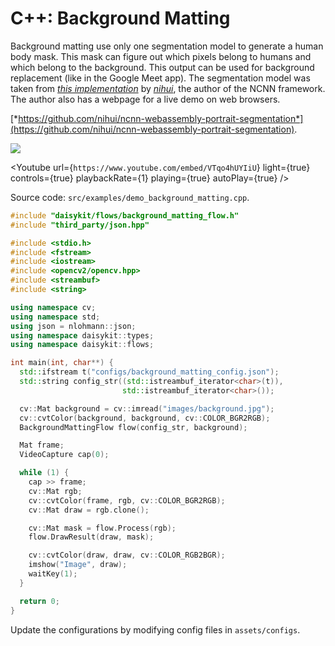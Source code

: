 
# C++: Background Matting

Background matting use only one segmentation model to generate a human
body mask. This mask can figure out which pixels belong to humans and
which belong to the background. This output can be used for background
replacement (like in the Google Meet app). The segmentation model was
taken from [*this
implementation*](https://github.com/nihui/ncnn-webassembly-portrait-segmentation)
by [*nihui*](https://github.com/nihui), the author of the NCNN
framework. The author also has a webpage for a live demo on web
browsers.

[*https://github.com/nihui/ncnn-webassembly-portrait-segmentation*](https://github.com/nihui/ncnn-webassembly-portrait-segmentation).

![](/images/python/backgroundmatting.png)

<Youtube
    url={`https://www.youtube.com/embed/VTqo4hUYIiU`}
    light={true}
    controls={true}
    playbackRate={1}
    playing={true}
    autoPlay={true}
/>

Source code: `src/examples/demo_background_matting.cpp`.

```cpp
#include "daisykit/flows/background_matting_flow.h"
#include "third_party/json.hpp"

#include <stdio.h>
#include <fstream>
#include <iostream>
#include <opencv2/opencv.hpp>
#include <streambuf>
#include <string>

using namespace cv;
using namespace std;
using json = nlohmann::json;
using namespace daisykit::types;
using namespace daisykit::flows;

int main(int, char**) {
  std::ifstream t("configs/background_matting_config.json");
  std::string config_str((std::istreambuf_iterator<char>(t)),
                         std::istreambuf_iterator<char>());

  cv::Mat background = cv::imread("images/background.jpg");
  cv::cvtColor(background, background, cv::COLOR_BGR2RGB);
  BackgroundMattingFlow flow(config_str, background);

  Mat frame;
  VideoCapture cap(0);

  while (1) {
    cap >> frame;
    cv::Mat rgb;
    cv::cvtColor(frame, rgb, cv::COLOR_BGR2RGB);
    cv::Mat draw = rgb.clone();

    cv::Mat mask = flow.Process(rgb);
    flow.DrawResult(draw, mask);

    cv::cvtColor(draw, draw, cv::COLOR_RGB2BGR);
    imshow("Image", draw);
    waitKey(1);
  }

  return 0;
}
```

Update the configurations by modifying config files in `assets/configs`.
